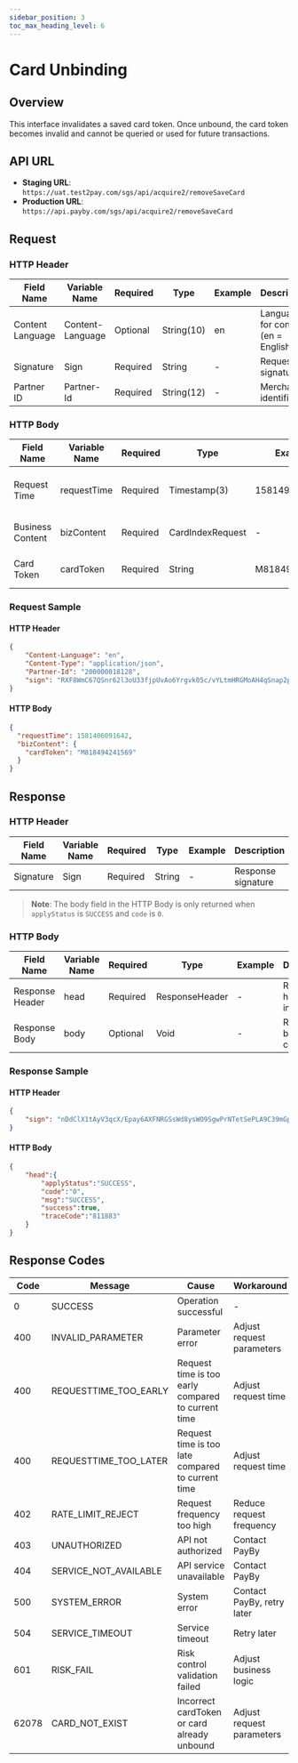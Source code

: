 ```yaml
---
sidebar_position: 3
toc_max_heading_level: 6
---
```


# Card Unbinding

## Overview

This interface invalidates a saved card token. Once unbound, the card token becomes invalid and cannot be queried or used for future transactions.

## API URL

- **Staging URL**: `https://uat.test2pay.com/sgs/api/acquire2/removeSaveCard`
- **Production URL**: `https://api.payby.com/sgs/api/acquire2/removeSaveCard`

## Request

### HTTP Header

| Field Name       | Variable Name    | Required | Type       | Example | Description                         |
| ---------------- | ---------------- | -------- | ---------- | ------------- | ----------------------------------- |
| Content Language | Content-Language | Optional | String(10) | en            | Language for content (en = English) |
| Signature        | Sign             | Required | String     | -             | Request signature                   |
| Partner ID       | Partner-Id       | Required | String(12) | -             | Merchant identifier                 |

### HTTP Body

| Field Name       | Variable Name | Required | Type             | Example | Description                       |
| ---------------- | ------------- | -------- | ---------------- | ------------- | --------------------------------- |
| Request Time     | requestTime   | Required | Timestamp(3)     | 1581493898000 | Request timestamp in milliseconds |
| Business Content | bizContent    | Required | CardIndexRequest | -             | Business request content          |
| Card Token       | cardToken     | Required | String           | M818494241569 | Token of the card to unbind       |

### Request Sample

#### HTTP Header

```json
{
    "Content-Language": "en",
    "Content-Type": "application/json",
    "Partner-Id": "200000018128",
    "sign": "RXF8WmC67QSnr62l3oU33fjpUvAo6Yrgvk05c/vYLtmHRGMoAH4qSnap2pto3mY7KgyP5wkNUsyQXJ/ZwbfccSONLb5zA7Z7q74IsOwdJw3BKXxVWr4tfjkA02Pfcp0cZWjE/Y8jTcbtgdc5VI90LNmkgPWbrSlDbNW8p3NlhnKg+Xfl95SgMBPF9afttsU/2a5jLnZXSVcXoSthxpJ6XkZwd45+jhOjBguT+IC8uLVSNRvwDisRGgf9PYv39OH6ITEhbY2sgjkdzBZBOZlt7awy2vkMEsePsuafwrNhuz7xzjj55PzNzk8+zCUu/791OhC/eFUyGimtDw5mX9cyQw=="
}
```

#### HTTP Body

```json
{
  "requestTime": 1581406091642,
  "bizContent": {
    "cardToken": "M818494241569"
  }
}
```

## Response

### HTTP Header

| Field Name | Variable Name | Required | Type   | Example | Description        |
| ---------- | ------------- | -------- | ------ | ------------- | ------------------ |
| Signature  | Sign          | Required | String | -             | Response signature |

> **Note**: The body field in the HTTP Body is only returned when `applyStatus` is `SUCCESS` and `code` is `0`.

### HTTP Body

| Field Name      | Variable Name | Required | Type           | Example | Description                 |
| --------------- | ------------- | -------- | -------------- | ------------- | --------------------------- |
| Response Header | head          | Required | ResponseHeader | -             | Response header information |
| Response Body   | body          | Optional | Void           | -             | Response body content       |

### Response Sample

#### HTTP Header

```json
{
    "sign": "nDdClX1tAyV3qcX/Epay6AXFNRGSsWd8ysWO9SgwPrNTetSePLA9C39mGp6qRbjJeqXLEnYLwSkBu5eKdtyVX3tflGLiV2kvRjVfYpTCjXdVL2Pcnv2w+ghjHe2jL988iklk7q5AjAgdtXNphpHcTes9pk6W3bVCbvijH6at0fExUtZ91L1LrnPGELT1IJm/lFW3w4KLh0Gxs7FzDPI9RDfUemObNlRzV8kCtkWahwPgs/hBnS69GyYDKN7ihQX2UiLuP239wl6IA+VG/ZZKHPhLs8bbuOS+LKWORIp6jRt+JsAx7c/Ot1RNyOnHKxPRKJ8bVTohEp39yUz/HwG8oA=="
}
```

#### HTTP Body

```json
{
    "head":{
        "applyStatus":"SUCCESS",
        "code":"0",
        "msg":"SUCCESS",
        "success":true,
        "traceCode":"811883"
    }
}
```

## Response Codes

| Code  | Message               | Cause                                             | Workaround                   |
| ----- | --------------------- | -------------------------------------------------- | -------------------------- |
| 0     | SUCCESS               | Operation successful                               | -                          |
| 400   | INVALID_PARAMETER     | Parameter error                                    | Adjust request parameters  |
| 400   | REQUESTTIME_TOO_EARLY | Request time is too early compared to current time | Adjust request time        |
| 400   | REQUESTTIME_TOO_LATER | Request time is too late compared to current time  | Adjust request time        |
| 402   | RATE_LIMIT_REJECT     | Request frequency too high                         | Reduce request frequency   |
| 403   | UNAUTHORIZED          | API not authorized                                 | Contact PayBy              |
| 404   | SERVICE_NOT_AVAILABLE | API service unavailable                            | Contact PayBy              |
| 500   | SYSTEM_ERROR          | System error                                       | Contact PayBy, retry later |
| 504   | SERVICE_TIMEOUT       | Service timeout                                    | Retry later                |
| 601   | RISK_FAIL             | Risk control validation failed                     | Adjust business logic      |
| 62078 | CARD_NOT_EXIST        | Incorrect cardToken or card already unbound        | Adjust request parameters  |

